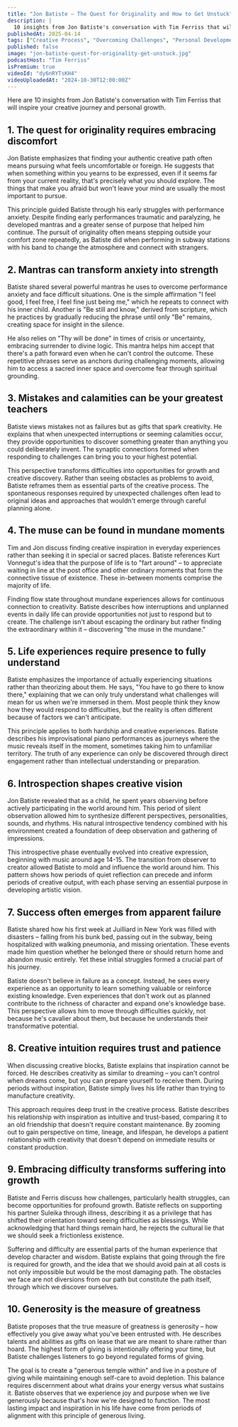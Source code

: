 ```yaml
---
title: "Jon Batiste — The Quest for Originality and How to Get Unstuck"
description: |
  10 insights from Jon Batiste's conversation with Tim Ferriss that will inspire your creative journey and personal growth.
publishedAt: 2025-04-14
tags: ["Creative Process", "Overcoming Challenges", "Personal Development"]
published: false
image: "jon-batiste-quest-for-originality-get-unstuck.jpg"
podcastHost: "Tim Ferriss"
isPremium: true
videoId: "dy6nRYTsKH4"
videoUploadedAt: "2024-10-30T12:00:00Z"
---
```



<PodcastSummaryPageLayout frontmatter={frontmatter}>

Here are 10 insights from Jon Batiste's conversation with Tim Ferriss that will inspire your creative journey and personal growth.

## 1. The quest for originality requires embracing discomfort

Jon Batiste emphasizes that finding your authentic creative path often means pursuing what feels uncomfortable or foreign. He suggests that when something within you yearns to be expressed, even if it seems far from your current reality, that's precisely what you should explore. The things that make you afraid but won't leave your mind are usually the most important to pursue.

This principle guided Batiste through his early struggles with performance anxiety. Despite finding early performances traumatic and paralyzing, he developed mantras and a greater sense of purpose that helped him continue. The pursuit of originality often means stepping outside your comfort zone repeatedly, as Batiste did when performing in subway stations with his band to change the atmosphere and connect with strangers.

## 2. Mantras can transform anxiety into strength

Batiste shared several powerful mantras he uses to overcome performance anxiety and face difficult situations. One is the simple affirmation "I feel good, I feel free, I feel fine just being me," which he repeats to connect with his inner child. Another is "Be still and know," derived from scripture, which he practices by gradually reducing the phrase until only "Be" remains, creating space for insight in the silence.

He also relies on "Thy will be done" in times of crisis or uncertainty, embracing surrender to divine logic. This mantra helps him accept that there's a path forward even when he can't control the outcome. These repetitive phrases serve as anchors during challenging moments, allowing him to access a sacred inner space and overcome fear through spiritual grounding.

## 3. Mistakes and calamities can be your greatest teachers

Batiste views mistakes not as failures but as gifts that spark creativity. He explains that when unexpected interruptions or seeming calamities occur, they provide opportunities to discover something greater than anything you could deliberately invent. The synaptic connections formed when responding to challenges can bring you to your highest potential.

This perspective transforms difficulties into opportunities for growth and creative discovery. Rather than seeing obstacles as problems to avoid, Batiste reframes them as essential parts of the creative process. The spontaneous responses required by unexpected challenges often lead to original ideas and approaches that wouldn't emerge through careful planning alone.

## 4. The muse can be found in mundane moments

Tim and Jon discuss finding creative inspiration in everyday experiences rather than seeking it in special or sacred places. Batiste references Kurt Vonnegut's idea that the purpose of life is to "fart around" – to appreciate waiting in line at the post office and other ordinary moments that form the connective tissue of existence. These in-between moments comprise the majority of life.

Finding flow state throughout mundane experiences allows for continuous connection to creativity. Batiste describes how interruptions and unplanned events in daily life can provide opportunities not just to respond but to create. The challenge isn't about escaping the ordinary but rather finding the extraordinary within it – discovering "the muse in the mundane."

## 5. Life experiences require presence to fully understand

Batiste emphasizes the importance of actually experiencing situations rather than theorizing about them. He says, "You have to go there to know there," explaining that we can only truly understand what challenges will mean for us when we're immersed in them. Most people think they know how they would respond to difficulties, but the reality is often different because of factors we can't anticipate.

This principle applies to both hardship and creative experiences. Batiste describes his improvisational piano performances as journeys where the music reveals itself in the moment, sometimes taking him to unfamiliar territory. The truth of any experience can only be discovered through direct engagement rather than intellectual understanding or preparation.

## 6. Introspection shapes creative vision

Jon Batiste revealed that as a child, he spent years observing before actively participating in the world around him. This period of silent observation allowed him to synthesize different perspectives, personalities, sounds, and rhythms. His natural introspective tendency combined with his environment created a foundation of deep observation and gathering of impressions.

This introspective phase eventually evolved into creative expression, beginning with music around age 14-15. The transition from observer to creator allowed Batiste to mold and influence the world around him. This pattern shows how periods of quiet reflection can precede and inform periods of creative output, with each phase serving an essential purpose in developing artistic vision.

## 7. Success often emerges from apparent failure

Batiste shared how his first week at Juilliard in New York was filled with disasters – falling from his bunk bed, passing out in the subway, being hospitalized with walking pneumonia, and missing orientation. These events made him question whether he belonged there or should return home and abandon music entirely. Yet these initial struggles formed a crucial part of his journey.

Batiste doesn't believe in failure as a concept. Instead, he sees every experience as an opportunity to learn something valuable or reinforce existing knowledge. Even experiences that don't work out as planned contribute to the richness of character and expand one's knowledge base. This perspective allows him to move through difficulties quickly, not because he's cavalier about them, but because he understands their transformative potential.

## 8. Creative intuition requires trust and patience

When discussing creative blocks, Batiste explains that inspiration cannot be forced. He describes creativity as similar to dreaming – you can't control when dreams come, but you can prepare yourself to receive them. During periods without inspiration, Batiste simply lives his life rather than trying to manufacture creativity.

This approach requires deep trust in the creative process. Batiste describes his relationship with inspiration as intuitive and trust-based, comparing it to an old friendship that doesn't require constant maintenance. By zooming out to gain perspective on time, lineage, and lifespan, he develops a patient relationship with creativity that doesn't depend on immediate results or constant production.

## 9. Embracing difficulty transforms suffering into growth

Batiste and Ferris discuss how challenges, particularly health struggles, can become opportunities for profound growth. Batiste reflects on supporting his partner Suleika through illness, describing it as a privilege that has shifted their orientation toward seeing difficulties as blessings. While acknowledging that hard things remain hard, he rejects the cultural lie that we should seek a frictionless existence.

Suffering and difficulty are essential parts of the human experience that develop character and wisdom. Batiste explains that going through the fire is required for growth, and the idea that we should avoid pain at all costs is not only impossible but would be the most damaging path. The obstacles we face are not diversions from our path but constitute the path itself, through which we discover ourselves.

## 10. Generosity is the measure of greatness

Batiste proposes that the true measure of greatness is generosity – how effectively you give away what you've been entrusted with. He describes talents and abilities as gifts on lease that we are meant to share rather than hoard. The highest form of giving is intentionally offering your time, but Batiste challenges listeners to go beyond regulated forms of giving.

The goal is to create a "generous temple within" and live in a posture of giving while maintaining enough self-care to avoid depletion. This balance requires discernment about what drains your energy versus what sustains it. Batiste observes that we experience joy and purpose when we live generously because that's how we're designed to function. The most lasting impact and inspiration in his life have come from periods of alignment with this principle of generous living.

</PodcastSummaryPageLayout>
